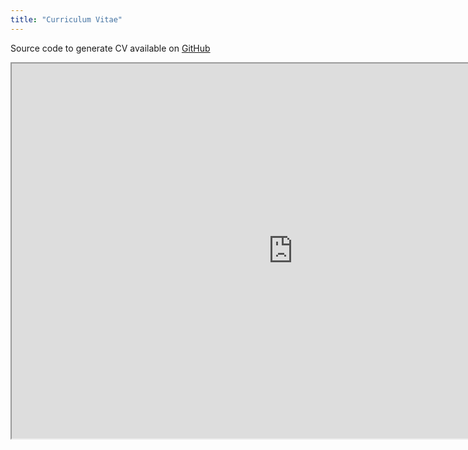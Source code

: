 ```yaml
---
title: "Curriculum Vitae"
---
```


Source code to generate CV available on [GitHub](https://github.com/ddelcastillof/cv){target="_blank"}

<iframe width="900" height="600" src="https://github.com/ddelcastillof/cv/blob/main/cv.pdf" title="Information">
</iframe>